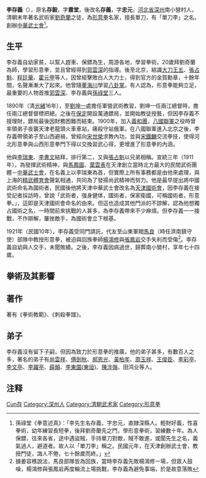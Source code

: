 {{Otheruses|李存义}}
{{Refimprove|time=2017-03-28T12:02:39+00:00}}
'''李存義'''（{{bd|1847年||1921年||catIdx=Li,李}}），原名'''存毅'''，字'''肅堂'''，後改名'''存義'''，字'''忠元'''，[[河北省|河北省]][[深州|深州]]南小營村人，清朝末年著名武術家[[劉奇蘭|劉奇蘭]]之徒，為[[形意拳|形意拳]]名家，擅長單刀，有「單刀李」之名。創辦[[中華武士會|中華武士會]]<ref>孫祿堂《拳意述真》：「李先生名存義，字忠元，直隸深縣人。輕財好義，性喜拳術，幼年練習長短拳，後拜劉奇蘭先之門，學形意拳術，習練數十年。為人保鏢，往來各省，途中遇盜賊，手持單刀對敵，賊不敢進，或聞先生之名，義氣過人，避道者。故人以「單刀李」稱之。民國元年，在天津創辦武士會，教授門徒，誨人不倦，七十餘歲而終。」</ref>。

== 生平 ==
李存義自幼家貧，以幫人趕車、保鏢為生，周游各地，學習拳術。20歲拜劉奇蘭為師，學習形意拳，並且曾經得到[[郭雲深|郭雲深]]的指導。後至北京，結識[[大刀王五|大刀王五]]、[[張占魁|張占魁]]、[[程廷華|程廷華]]、[[霍元甲|霍元甲]]等人，因曾經擊敗白人大力士，得到官方的金質勳章，十餘年間，名聲漸漸大了起來。他曾隨[[董海川|董海川]]學習[[八卦掌|八卦掌]]。有人認為，形意拳能夠立足，最重要的人物首推[[郭雲深|郭雲深]]、李存義與[[孫祿堂|孫祿堂]]三人。

1890年（清[[光緒|光緒]]16年），至[[劉坤一|劉坤一]]處擔任軍營武術教習，劉坤一任兩江總督時，擔任兩江總督督標把總。之後在[[保定|保定]]開設萬通鏢局，並開始教徒授藝，但因李存義不擅理財，鏢局最後因財務困難而結束。1900年，加入[[義和團|義和團]]，[[八國聯軍|八國聯軍]]之役時曾率領弟子夜襲天津老龍頭火車車站，痛殺守站俄軍。在八國聯軍進入北京之後，李存義帶領弟子至山西避禍，曾經向[[宋世榮|宋世榮]]求教內功，並與[[宋鐵麟|宋鐵麟]]交流拳技，使得河北形意拳與山西形意拳門下得以交換習武心得，更增進了形意拳的內涵。

他與[[李瑞東|李瑞東]]、[[李書文|李書文]]結拜，排行第二，又與[[張占魁|張占魁]]以兄弟相稱。宣統三年（1911年），為發揮武術精神，與[[馬鳳圖|馬鳳圖]]、[[葉雲表|葉雲表]]在天津創立當時北方最大的民間武術團體－[[中華武士會|中華武士會]]，在名義上以李瑞東為首，但實際上所有事務都是由他來處理，與上海的[[精武體育會|精武體育會]]聲氣相通，共同為了發揚尚武精神而努力。他是最早提出將中國武術命名為國術者，民國後他將天津中華武士會改名為[[天津國術會|天津國術會]]，因李存義在接受記者採訪時，曾說「武術者，强身健体，國術者，保家衛國，可稱國術者，形意拳。」，這即是天津國術會命名的由來。但這也造成其他門派的不諒解，認為他想獨占國術之名，一時間前來挑戰的人甚多，為李存義帶來不少麻煩。但李存義一一接戰，不作辯解，屢挫敵手，為國術會立下根基。

1921年（民國10年），李存義受同門請託，代友至山東軍閥[[馬良_(民國)|馬良]]（時任濟南鎮守使）部隊中教授形意拳，被迫與回族拳師[[楊鴻修|楊鴻修]]與[[張鳳岩|張鳳岩]]交手失利而受傷<ref>據姜容樵說法，馬良部隊皆為回族，當時李存義先敗楊鴻修一場，但眾人鼓噪，楊鴻修與張鳳岩再度輪流上場挑戰，李存義為避免事端，於是故意落敗</ref>。李存義自幼與人交手，未聞敗績。之後，李存義因病過世，歸葬南小營村，享年七十四歲。

== 拳術及其影響 ==
== 著作 ==
著有《拳術教範》、《刺殺拳譜》。

== 弟子 ==
李存義沒有留下子嗣，但因為致力於形意拳的推廣，他的弟子甚多，有數百人之多，著名的弟子有[[尚雲祥|尚雲祥]]、[[傅劍秋|傅劍秋]]、[[郝恩光|郝恩光]]、[[黃柏年|黃柏年]]、[[周玉祥|周玉祥]]、[[王俊臣|王俊臣]]、[[李彩亭|李彩亭]]、[[李文亭|李文亭]]、[[李躍亭|李躍亭]]、[[薛顛|薛顛]]、[[李東園(東垣)|李東園(東垣)]]、[[陳泮嶺|陳泮嶺]]、田鸿业等人。

== 注释 ==
{{reflist}}

{{Authority control}}
{{DEFAULTSORT:Li李}}
[[Category:李姓|Cun存]]
[[Category:深州人|Category:深州人]]
[[Category:清朝武术家|Category:清朝武术家]]
[[Category:形意拳|Category:形意拳]]
